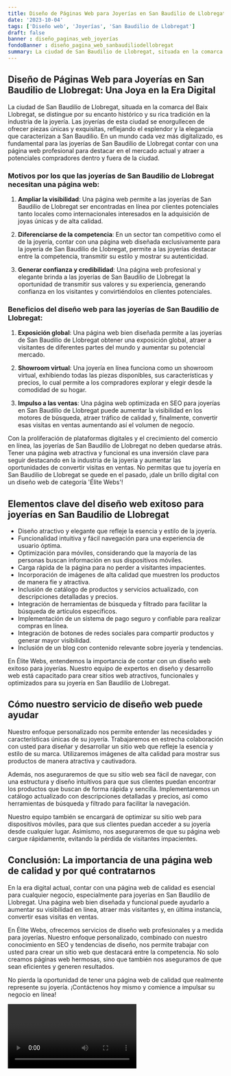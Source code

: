 ```yaml
---
title: Diseño de Páginas Web para Joyerías en San Baudilio de Llobregat
date: '2023-10-04'
tags: ['Diseño web', 'Joyerías', 'San Baudilio de Llobregat']
draft: false
banner : diseño_paginas_web_joyerías
fondoBanner : diseño_pagina_web_sanbaudiliodellobregat
summary: La ciudad de San Baudilio de Llobregat, situada en la comarca del Baix Llobregat, se distingue por su encanto histórico y su rica tradición en la industria de la joyería. Las joyerías de esta ciudad se enorgullecen de ofrecer piezas únicas y exquisitas, reflejando el esplendor y la elegancia que caracterizan a San Baudilio. En un mundo cada vez más digitalizado, es fundamental para las joyerías de San Baudilio de Llobregat contar con una página web profesional para destacar en el mercado actual y atraer a potenciales compradores dentro y fuera de la ciudad.
---
```


## Diseño de Páginas Web para Joyerías en San Baudilio de Llobregat: Una Joya en la Era Digital

La ciudad de San Baudilio de Llobregat, situada en la comarca del Baix Llobregat, se distingue por su encanto histórico y su rica tradición en la industria de la joyería. Las joyerías de esta ciudad se enorgullecen de ofrecer piezas únicas y exquisitas, reflejando el esplendor y la elegancia que caracterizan a San Baudilio. En un mundo cada vez más digitalizado, es fundamental para las joyerías de San Baudilio de Llobregat contar con una página web profesional para destacar en el mercado actual y atraer a potenciales compradores dentro y fuera de la ciudad.

### Motivos por los que las joyerías de San Baudilio de Llobregat necesitan una página web:

1. **Ampliar la visibilidad**: Una página web permite a las joyerías de San Baudilio de Llobregat ser encontradas en línea por clientes potenciales tanto locales como internacionales interesados en la adquisición de joyas únicas y de alta calidad.

2. **Diferenciarse de la competencia**: En un sector tan competitivo como el de la joyería, contar con una página web diseñada exclusivamente para la joyería de San Baudilio de Llobregat, permite a las joyerías destacar entre la competencia, transmitir su estilo y mostrar su autenticidad.

3. **Generar confianza y credibilidad**: Una página web profesional y elegante brinda a las joyerías de San Baudilio de Llobregat la oportunidad de transmitir sus valores y su experiencia, generando confianza en los visitantes y convirtiéndolos en clientes potenciales.

### Beneficios del diseño web para las joyerías de San Baudilio de Llobregat:

1. **Exposición global**: Una página web bien diseñada permite a las joyerías de San Baudilio de Llobregat obtener una exposición global, atraer a visitantes de diferentes partes del mundo y aumentar su potencial mercado.

2. **Showroom virtual**: Una joyería en línea funciona como un showroom virtual, exhibiendo todas las piezas disponibles, sus características y precios, lo cual permite a los compradores explorar y elegir desde la comodidad de su hogar.

3. **Impulso a las ventas**: Una página web optimizada en SEO para joyerías en San Baudilio de Llobregat puede aumentar la visibilidad en los motores de búsqueda, atraer tráfico de calidad y, finalmente, convertir esas visitas en ventas aumentando así el volumen de negocio.

Con la proliferación de plataformas digitales y el crecimiento del comercio en línea, las joyerías de San Baudilio de Llobregat no deben quedarse atrás. Tener una página web atractiva y funcional es una inversión clave para seguir destacando en la industria de la joyería y aumentar las oportunidades de convertir visitas en ventas. No permitas que tu joyería en San Baudilio de Llobregat se quede en el pasado, ¡dale un brillo digital con un diseño web de categoría 'Élite Webs'!

<GifSeo />

<Cta />

## Elementos clave del diseño web exitoso para joyerías en San Baudilio de Llobregat

- Diseño atractivo y elegante que refleje la esencia y estilo de la joyería.
- Funcionalidad intuitiva y fácil navegación para una experiencia de usuario óptima.
- Optimización para móviles, considerando que la mayoría de las personas buscan información en sus dispositivos móviles.
- Carga rápida de la página para no perder a visitantes impacientes.
- Incorporación de imágenes de alta calidad que muestren los productos de manera fie y atractiva.
- Inclusión de catálogo de productos y servicios actualizado, con descripciones detalladas y precios.
- Integración de herramientas de búsqueda y filtrado para facilitar la búsqueda de artículos específicos.
- Implementación de un sistema de pago seguro y confiable para realizar compras en línea.
- Integración de botones de redes sociales para compartir productos y generar mayor visibilidad.
- Inclusión de un blog con contenido relevante sobre joyería y tendencias.

En Élite Webs, entendemos la importancia de contar con un diseño web exitoso para joyerías. Nuestro equipo de expertos en diseño y desarrollo web está capacitado para crear sitios web atractivos, funcionales y optimizados para su joyería en San Baudilio de Llobregat. 

## Cómo nuestro servicio de diseño web puede ayudar

Nuestro enfoque personalizado nos permite entender las necesidades y características únicas de su joyería. Trabajaremos en estrecha colaboración con usted para diseñar y desarrollar un sitio web que refleje la esencia y estilo de su marca. Utilizaremos imágenes de alta calidad para mostrar sus productos de manera atractiva y cautivadora.

Además, nos aseguraremos de que su sitio web sea fácil de navegar, con una estructura y diseño intuitivos para que sus clientes puedan encontrar los productos que buscan de forma rápida y sencilla. Implementaremos un catálogo actualizado con descripciones detalladas y precios, así como herramientas de búsqueda y filtrado para facilitar la navegación.

Nuestro equipo también se encargará de optimizar su sitio web para dispositivos móviles, para que sus clientes puedan acceder a su joyería desde cualquier lugar. Asimismo, nos aseguraremos de que su página web cargue rápidamente, evitando la pérdida de visitantes impacientes.

## Conclusión: La importancia de una página web de calidad y por qué contratarnos

En la era digital actual, contar con una página web de calidad es esencial para cualquier negocio, especialmente para joyerías en San Baudilio de Llobregat. Una página web bien diseñada y funcional puede ayudarlo a aumentar su visibilidad en línea, atraer más visitantes y, en última instancia, convertir esas visitas en ventas.

En Élite Webs, ofrecemos servicios de diseño web profesionales y a medida para joyerías. Nuestro enfoque personalizado, combinado con nuestro conocimiento en SEO y tendencias de diseño, nos permite trabajar con usted para crear un sitio web que destacará entre la competencia. No solo creamos páginas web hermosas, sino que también nos aseguramos de que sean eficientes y generen resultados.

No pierda la oportunidad de tener una página web de calidad que realmente represente su joyería. ¡Contáctenos hoy mismo y comience a impulsar su negocio en línea!

<Video />

<CtaBot job='Joyerías' city='San Baudilio de Llobregat'/>

<Gmaps query='San Baudilio de Llobregat+españa+maps' />